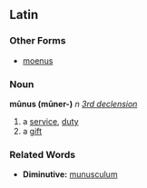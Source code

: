 ==Latin==
===Other Forms===
*[[moenus]]
===Noun===
'''mūnus (mūner-)''' ''n'' ''[[Wiktionary Appendix:Latin third declension|3rd declension]]''

#a [[service]], [[duty]]
#a [[gift]]
===Related Words===
*'''Diminutive:''' [[munusculum]]